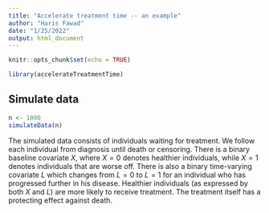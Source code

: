 ```yaml
---
title: "Accelerate treatment time -- an example"
author: "Haris Fawad"
date: "1/25/2022"
output: html_document
---
```


```r
knitr::opts_chunk$set(echo = TRUE)

library(accelerateTreatmentTime)
```


## Simulate data
```r
n <- 1000
simulateData(n)
```

The simulated data consists of individuals waiting for treatment. We follow each individual from diagnosis until death or censoring. There is a binary baseline covariate $X$, where $X=0$ denotes healthier individuals, while $X=1$ denotes individuals that are worse off. There is also a binary time-varying covariate $L$ which changes from $L=0$ to $L=1$ for an individual who has progressed further in his disease. Healthier individuals (as expressed by both $X$ and $L$) are more likely to receive treatment. The treatment itself has a protecting effect against death. 
